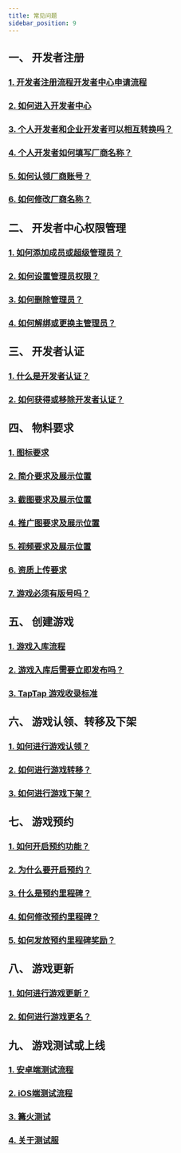```yaml
---
title: 常见问题
sidebar_position: 9
---
```


## **一、 开发者注册**  
### [<FaqLink>1. 开发者注册流程开发者中心申请流程</FaqLink>](/store#厂商创建通道及流程/)  
### [<FaqLink>2. 如何进入开发者中心</FaqLink>](/store#厂商创建通道及流程/)  
### [<FaqLink>3. 个人开发者和企业开发者可以相互转换吗？</FaqLink>](/store#个人开发者与企业开发者有什么区别？可以互相转换吗？/)  
### [<FaqLink>4. 个人开发者如何填写厂商名称？</FaqLink>](/store#个人开发者没有公司，如何填写厂商名称？/)  
### [<FaqLink>5. 如何认领厂商账号？</FaqLink>](/store#厂商名称已存在，如何进行厂商账号认领？/)  
### [<FaqLink>6. 如何修改厂商名称？</FaqLink>](/store#如何修改厂商名称)  


## **二、 开发者中心权限管理**  
### [<FaqLink>1. 如何添加成员或超级管理员？</FaqLink>](/store#添加成员或超级管理员/)  
### [<FaqLink>2. 如何设置管理员权限？</FaqLink>](/store#成员的权限设置和删除/)  
### [<FaqLink>3. 如何删除管理员？</FaqLink>](/store#成员的权限设置和删除/)  
### [<FaqLink>4. 如何解绑或更换主管理员？</FaqLink>](/store#主管理员可以解绑吗？可以设置新的主管理员吗？/)  
 

## **三、 开发者认证**  
### [<FaqLink>1. 什么是开发者认证？</FaqLink>](/store#开发者认证/)  
### [<FaqLink>2. 如何获得或移除开发者认证？</FaqLink>](/store#开发者认证/)  


## **四、 物料要求**  
### [<FaqLink>1. 图标要求</FaqLink>](/store/release/store-material#图标/)  
### [<FaqLink>2. 简介要求及展示位置</FaqLink>](/store/release/store-material#简介/)  
### [<FaqLink>3. 截图要求及展示位置</FaqLink>](/store/release/store-material#截图/)  
### [<FaqLink>4. 推广图要求及展示位置</FaqLink>](/store/release/store-material#推广图/)  
### [<FaqLink>5. 视频要求及展示位置</FaqLink>](/store/release/store-material#视频/)  
### [<FaqLink>6. 资质上传要求</FaqLink>](/store/release/store-agree#资质文件及授权/)  
### [<FaqLink>7. 游戏必须有版号吗？</FaqLink>](/store/release/store-agree#版号)  


## **五、 创建游戏**  
### [<FaqLink>1. 游戏入库流程</FaqLink>](/store/release/store-creategame#游戏入库/)  
### [<FaqLink>2. 游戏入库后需要立即发布吗？</FaqLink>](/store/release/store-creategame#创建游戏审核通过后，可暂不发布游戏吗？/)  
### [<FaqLink>3. TapTap 游戏收录标准</FaqLink>](/store/release/store-agree#暂不收录游戏/)  


## **六、 游戏认领、转移及下架**  
### [<FaqLink>1. 如何进行游戏认领？</FaqLink>](/store/release/store-creategame#我的游戏已经被TapTap收录，可以进行游戏认领吗？/)  
### [<FaqLink>2. 如何进行游戏转移？</FaqLink>](/store/release/store-creategame#游戏主体可以进行转移吗？/)  
### [<FaqLink>3. 如何进行游戏下架？</FaqLink>](/store/release/store-creategame#如何进行游戏下架？/)  


## **七、 游戏预约**  
### [<FaqLink>1. 如何开启预约功能？</FaqLink>](/store/release/store-creategame#游戏预约/)  
### [<FaqLink>2. 为什么要开启预约？</FaqLink>](/store/release/store-creategame#游戏预约/)  
### [<FaqLink>3. 什么是预约里程碑？</FaqLink>](/store/release/store-creategame#预约里程碑/)  
### [<FaqLink>4. 如何修改预约里程碑？</FaqLink>](/store/release/store-creategame#预约里程碑/)
### [<FaqLink>5. 如何发放预约里程碑奖励？</FaqLink>](/store/release/store-creategame#预约里程碑/)   


## **八、 游戏更新**  
### [<FaqLink>1. 如何进行游戏更新？</FaqLink>](/store/release/store-creategame#游戏更新/)  
### [<FaqLink>2. 如何进行游戏更名？</FaqLink>](/store/release/store-creategame#游戏名称可以修改吗？/) 


## **九、 游戏测试或上线**  
### [<FaqLink>1. 安卓端测试流程</FaqLink>](/store/release/store-creategame#游戏测试或上线/)
### [<FaqLink>2. iOS端测试流程</FaqLink>](/store/release/store-creategame#iOS端测试/)     
### [<FaqLink>3. 篝火测试</FaqLink>](/store/campfire/)  
### [<FaqLink>4. 关于测试服</FaqLink>](/store/release/store-creategame#测试服配置/)  
